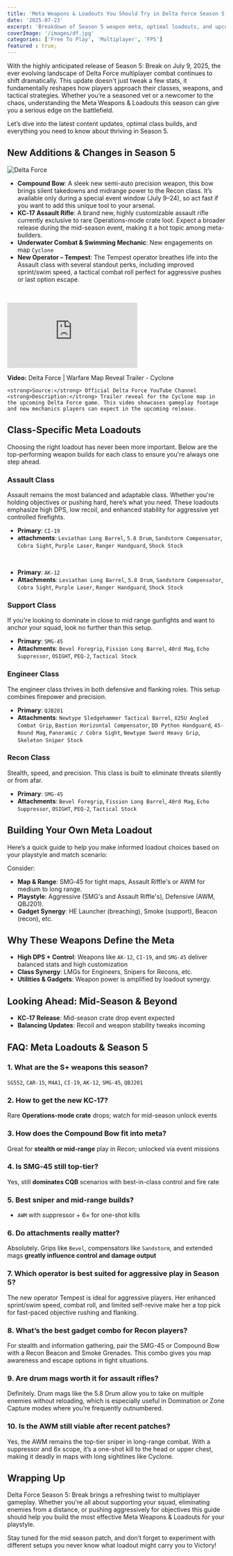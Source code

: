 ```yaml
---
title: 'Meta Weapons & Loadouts You Should Try in Delta Force Season 5: Break'
date: '2025-07-23'
excerpt: 'Breakdown of Season 5 weapon meta, optimal loadouts, and upcoming balance changes in Delta Force.'
coverImage: '/images/df.jpg'
categories: ['Free To Play', 'Multiplayer', 'FPS']
featured : true;
---
```


With the highly anticipated release of Season 5: Break on July 9, 2025, the ever evolving landscape of Delta Force multiplayer combat continues to shift dramatically. This update doesn't just tweak a few stats, it fundamentally reshapes how players approach their classes, weapons, and tactical strategies. Whether you’re a seasoned vet or a newcomer to the chaos, understanding the Meta Weapons & Loadouts this season can give you a serious edge on the battlefield.

Let’s dive into the latest content updates, optimal class builds, and everything you need to know about thriving in Season 5.
## New Additions & Changes in Season 5

![Delta Force](/images/df2.jpg)  

- **Compound Bow**: A sleek new semi-auto precision weapon, this bow brings silent takedowns and midrange power to the Recon class. It’s available only during a special event window (July 9–24), so act fast if you want to add this unique tool to your arsenal.
- **KC‑17 Assault Rifle**: A brand new, highly customizable assault rifle currently exclusive to rare Operations-mode crate loot. Expect a broader release during the mid-season event, making it a hot topic among meta-builders.
- **Underwater Combat & Swimming Mechanic**: New engagements on map `Cyclone`
- **New Operator – Tempest**: The Tempest operator breathes life into the Assault class with several standout perks, including improved sprint/swim speed, a tactical combat roll perfect for aggressive pushes or last option escape.

&nbsp;

<div className="relative w-full" style={{ paddingTop: '56.25%' }}>
  <iframe
    className="absolute top-0 left-0 w-full h-full"
    src="https://www.youtube.com/embed/KO6CMsRbdhw"
    title="YouTube video player"
    frameBorder="0"
    allow="accelerometer; autoplay; clipboard-write; encrypted-media; gyroscope; picture-in-picture; web-share"
    allowFullScreen
  ></iframe>
</div>
  
<p className="mt-4 text-sm">
    <strong>Video:</strong> Delta Force | Warfare Map Reveal Trailer - Cyclone
    
    <strong>Source:</strong> Official Delta Force YouTube Channel  
    <strong>Description:</strong> Trailer reveal for the Cyclone map in the upcoming Delta Force game. This video showcases gameplay footage and new mechanics players can expect in the upcoming release.
</p>

## Class-Specific Meta Loadouts
Choosing the right loadout has never been more important. Below are the top-performing weapon builds for each class to ensure you're always one step ahead.

### Assault Class
Assault remains the most balanced and adaptable class. Whether you're holding objectives or pushing hard, here’s what you need. These loadouts emphasize high DPS, low recoil, and enhanced stability for aggressive yet controlled firefights.
- **Primary**: `CI-19`
- **attachments**: `Leviathan Long Barrel`, `5.8 Drum`, `Sandstorm Compensator`, `Cobra Sight`, `Purple Laser`, `Ranger Handguard`, `Shock Stock`

&nbsp;

- **Primary**: `AK-12`
- **Attachments**: `Leviathan Long Barrel`, `5.8 Drum`, `Sandstorm Compensator`, `Cobra Sight`, `Purple Laser`, `Ranger Handguard`, `Shock Stock`

### Support Class 
If you're looking to dominate in close to mid range gunfights and want to anchor your squad, look no further than this setup.
- **Primary**: `SMG‑45`
- **Attachments**: `Bevel Foregrip`, `Fission Long Barrel`, `40rd Mag`, `Echo Suppressor`, `OSIGHT`, `PEQ‑2`, `Tactical Stock`

### Engineer Class
The engineer class thrives in both defensive and flanking roles. This setup combines firepower and precision.
- **Primary**: `QJB201`
- **Attachments**: `Newtype Sledgehammer Tactical Barrel`, `X25U Angled Combat Grip`, `Bastion Horizontal Compensator`, `DD Python Handguard`, `45-Round Mag`, `Panoramic / Cobra Sight`, `Newtype Sword Heavy Grip`, `Skeleton Sniper Stock`

### Recon Class
Stealth, speed, and precision. This class is built to eliminate threats silently or from afar.
- **Primary**: `SMG-45`
- **Attachments**: `Bevel Foregrip`, `Fission Long Barrel`, `40rd Mag`, `Echo Suppressor`, `OSIGHT`, `PEQ‑2`, `Tactical Stock`

## Building Your Own Meta Loadout
Here’s a quick guide to help you make informed loadout choices based on your playstyle and match scenario:

Consider:
- **Map & Range**: SMG‑45 for tight maps, Assault Riffle's or AWM for medium to long range.
- **Playstyle**: Aggressive (SMG's and Assault Riffle's), Defensive (AWM, QBJ201).
- **Gadget Synergy**: HE Launcher (breaching), Smoke (support), Beacon (recon), etc.

## Why These Weapons Define the Meta

- **High DPS + Control**: Weapons like `AK-12`, `CI‑19`, and `SMG‑45` deliver balanced stats and high customization
- **Class Synergy**: LMGs for Engineers, Snipers for Recons, etc.
- **Utilities & Gadgets**: Weapon power is amplified by loadout synergy.

## Looking Ahead: Mid-Season & Beyond

- **KC‑17 Release**: Mid-season crate drop event expected
- **Balancing Updates**: Recoil and weapon stability tweaks incoming

## FAQ: Meta Loadouts & Season 5

### 1. What are the S+ weapons this season?
`SG552`, `CAR‑15`, `M4A1`, `CI‑19`, `AK-12`, `SMG‑45`, `QBJ201`

### 2. How to get the new KC‑17?
Rare **Operations-mode crate** drops; watch for mid-season unlock events

### 3. How does the Compound Bow fit into meta?
Great for **stealth or mid-range** play in Recon; unlocked via event missions

### 4. Is SMG‑45 still top-tier?
Yes, still **dominates CQB** scenarios with best-in-class control and fire rate

### 5. Best sniper and mid-range builds?
- `AWM` with suppressor + 6× for one-shot kills

### 6. Do attachments really matter?
Absolutely. Grips like `Bevel`, compensators like `Sandstorm`, and extended mags **greatly influence control and damage output**

### 7. Which operator is best suited for aggressive play in Season 5?
The new operator Tempest is ideal for aggressive players. Her enhanced sprint/swim speed, combat roll, and limited self-revive make her a top pick for fast-paced objective rushing and flanking.

### 8. What’s the best gadget combo for Recon players?
For stealth and information gathering, pair the SMG-45 or Compound Bow with a Recon Beacon and Smoke Grenades. This combo gives you map awareness and escape options in tight situations.

### 9. Are drum mags worth it for assault rifles?
Definitely. Drum mags like the 5.8 Drum allow you to take on multiple enemies without reloading, which is especially useful in Domination or Zone Capture modes where you’re frequently outnumbered.

### 10. Is the AWM still viable after recent patches?
Yes, the AWM remains the top-tier sniper in long-range combat. With a suppressor and 6x scope, it’s a one-shot kill to the head or upper chest, making it deadly in maps with long sightlines like Cyclone.

## Wrapping Up

Delta Force Season 5: Break brings a refreshing twist to multiplayer gameplay. Whether you're all about supporting your squad, eliminating enemies from a distance, or pushing aggressively for objectives this guide should help you build the most effective Meta Weapons & Loadouts for your playstyle.

Stay tuned for the mid season patch, and don’t forget to experiment with different setups you never know what loadout might carry you to Victory!